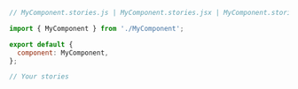 ```js
// MyComponent.stories.js | MyComponent.stories.jsx | MyComponent.stories.ts | MyComponent.stories.tsx

import { MyComponent } from './MyComponent';

export default {
  component: MyComponent,
};

// Your stories
```
